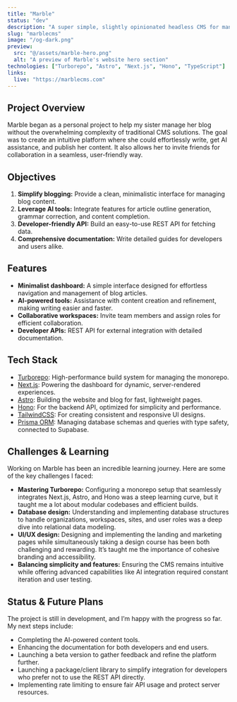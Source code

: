 ```yaml
---
title: "Marble"
status: "dev"
description: "A super simple, slightly opinionated headless CMS for managing your blog."
slug: "marblecms"
image: "/og-dark.png"
preview:
  src: "@/assets/marble-hero.png"
  alt: "A preview of Marble's website hero section"
technologies: ["Turborepo", "Astro", "Next.js", "Hono", "TypeScript"]
links:
  live: "https://marblecms.com"
---
```



<ProseImage src={cover} alt="A preview of Marble's website hero section" />

## Project Overview

Marble began as a personal project to help my sister manage her blog without the overwhelming complexity of traditional CMS solutions. The goal was to create an intuitive platform where she could effortlessly write, get AI assistance, and publish her content. It also allows her to invite friends for collaboration in a seamless, user-friendly way.

## Objectives

1. **Simplify blogging:** Provide a clean, minimalistic interface for managing blog content.
2. **Leverage AI tools:** Integrate features for article outline generation, grammar correction, and content completion.
3. **Developer-friendly API:** Build an easy-to-use REST API for fetching data.
4. **Comprehensive documentation:** Write detailed guides for developers and users alike.

## Features

- **Minimalist dashboard:** A simple interface designed for effortless navigation and management of blog articles.
- **AI-powered tools:** Assistance with content creation and refinement, making writing easier and faster.
- **Collaborative workspaces:** Invite team members and assign roles for efficient collaboration.
- **Developer APIs:** REST API for external integration with detailed documentation.

<ProseImage src={dashboard} alt="A preview of Marble's CMS dashboard" caption='The CMS dashboard' />

## Tech Stack

- [Turborepo](https://turbo.build/repo): High-performance build system for managing the monorepo.
- [Next.js](https://nextjs.org): Powering the dashboard for dynamic, server-rendered experiences.
- [Astro](https://astro.build): Building the website and blog for fast, lightweight pages.
- [Hono](https://hono.dev): For the backend API, optimized for simplicity and performance.
- [TailwindCSS](https://tailwindcss.com): For creating consistent and responsive UI designs.
- [Prisma ORM](https://prisma.io): Managing database schemas and queries with type safety, connected to Supabase.

## Challenges & Learning

Working on Marble has been an incredible learning journey. Here are some of the key challenges I faced:

- **Mastering Turborepo:** Configuring a monorepo setup that seamlessly integrates Next.js, Astro, and Hono was a steep learning curve, but it taught me a lot about modular codebases and efficient builds.
- **Database design:** Understanding and implementing database structures to handle organizations, workspaces, sites, and user roles was a deep dive into relational data modeling.
- **UI/UX design:** Designing and implementing the landing and marketing pages while simultaneously taking a design course has been both challenging and rewarding. It’s taught me the importance of cohesive branding and accessibility.
- **Balancing simplicity and features:** Ensuring the CMS remains intuitive while offering advanced capabilities like AI integration required constant iteration and user testing.

## Status & Future Plans

The project is still in development, and I’m happy with the progress so far. My next steps include:

- Completing the AI-powered content tools.
- Enhancing the documentation for both developers and end users.
- Launching a beta version to gather feedback and refine the platform further.
- Launching a package/client library to simplify integration for developers who prefer not to use the REST API directly.
- Implementing rate limiting to ensure fair API usage and protect server resources.
